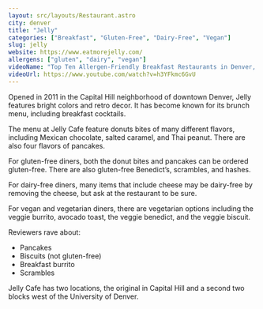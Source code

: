```yaml
---
layout: src/layouts/Restaurant.astro
city: denver
title: "Jelly"
categories: ["Breakfast", "Gluten-Free", "Dairy-Free", "Vegan"]
slug: jelly
website: https://www.eatmorejelly.com/
allergens: ["gluten", "dairy", "vegan"]
videoName: "Top Ten Allergen-Friendly Breakfast Restaurants in Denver, Colorado"
videoUrl: https://www.youtube.com/watch?v=h3YFkmc6GvU
---
```


Opened in 2011 in the Capital Hill neighborhood of downtown Denver, Jelly features bright colors and retro decor. It has become known for its brunch menu, including breakfast cocktails.

The menu at Jelly Cafe feature donuts bites of many different flavors, including Mexican chocolate, salted caramel, and Thai peanut. There are also four flavors of pancakes.

For gluten-free diners, both the donut bites and pancakes can be ordered gluten-free. There are also gluten-free Benedict’s, scrambles, and hashes. 

For dairy-free diners, many items that include cheese may be dairy-free by removing the cheese, but ask at the restaurant to be sure.

For vegan and vegetarian diners, there are vegetarian options including the veggie burrito, avocado toast, the veggie benedict, and the veggie biscuit.

Reviewers rave about:
* Pancakes
* Biscuits (not gluten-free)
* Breakfast burrito
* Scrambles

Jelly Cafe has two locations, the original in Capital Hill and a second two blocks west of the University of Denver.
